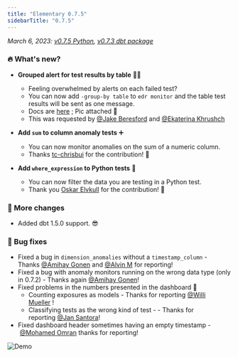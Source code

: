 ```yaml
---
title: "Elementary 0.7.5"
sidebarTitle: "0.7.5"
---
```


_March 6, 2023: [v0.7.5 Python](https://github.com/elementary-data/elementary/releases/tag/v0.7.5), [v0.7.3 dbt package](https://github.com/elementary-data/dbt-data-reliability/releases/tag/0.7.3)_

### 🔥 What's new?

- **Grouped alert for test results by table** 🤝🔔

  - Feeling overwhelmed by alerts on each failed test?
  - You can now add `-group-by table` to `edr monitor` and the table test results will be sent as one message.
  - Docs are [here](/oss/guides/alerts/elementary-alerts#notification-settings-decide-how-you-want-to-get-your-alerts) ; Pic attached 📸
  - This was requested by [@Jake Beresford](https://elementary-community.slack.com/team/U03BN2E93SQ) and [@Ekaterina Khrushch](https://elementary-community.slack.com/team/U03PVN83DC2)

- **Add `sum` to column anomaly tests** ➕

  - You can now monitor anomalies on the sum of a numeric column.
  - Thanks [tc-chrisbui](https://github.com/tc-chrisbui) for the contribution! 🤩

- **Add `where_expression` to Python tests** 🟰
  - You can now filter the data you are testing in a Python test.
  - Thank you [Oskar Elvkull](https://github.com/Deathfireofdoom) for the contribution! 🤩

### 💫 More changes

- Added dbt 1.5.0 support. 😎

### 🐞 Bug fixes

- Fixed a bug in `dimension_anomalies` without a `timestamp_column` - Thanks [@Amihay Gonen](https://elementary-community.slack.com/team/U031P4UGEFK) and [@Alvin M](https://elementary-community.slack.com/team/U04HWDV7D4P) for reporting!
- Fixed a bug with anomaly monitors running on the wrong data type (only in 0.7.2) - Thanks again [@Amihay Gonen](https://elementary-community.slack.com/team/U031P4UGEFK)!
- Fixed problems in the numbers presented in the dashboard 🔢
  - Counting exposures as models - Thanks for reporting [@Willi Mueller](https://elementary-community.slack.com/team/U04NG6HNZC4) !
  - Classifying tests as the wrong kind of test - - Thanks for reporting [@Jan Santora](https://elementary-community.slack.com/team/U03TESH0JSD)!
- Fixed dashboard header sometimes having an empty timestamp - [@Mohamed Omran](https://elementary-community.slack.com/team/U04RBFR5VDK) thanks for reporting!

<Frame>
  <img src="/pics/grouped-alert-by-table.png" alt="Demo" />
</Frame>
